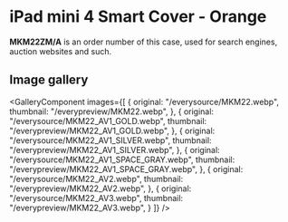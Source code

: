 
# iPad mini 4 Smart Cover - Orange

<Callout type='info' emoji='👉🏻'>**MKM22ZM/A** is an order number of this case, used for search engines, auction websites and such.</Callout>

## Image gallery

<GalleryComponent
    images={[
      {
        original: "/everysource/MKM22.webp",
        thumbnail: "/everypreview/MKM22.webp",
      },
      {
        original: "/everysource/MKM22_AV1_GOLD.webp",
        thumbnail: "/everypreview/MKM22_AV1_GOLD.webp",
      },
      {
        original: "/everysource/MKM22_AV1_SILVER.webp",
        thumbnail: "/everypreview/MKM22_AV1_SILVER.webp",
      },
      {
        original: "/everysource/MKM22_AV1_SPACE_GRAY.webp",
        thumbnail: "/everypreview/MKM22_AV1_SPACE_GRAY.webp",
      },
      {
        original: "/everysource/MKM22_AV2.webp",
        thumbnail: "/everypreview/MKM22_AV2.webp",
      },
      {
        original: "/everysource/MKM22_AV3.webp",
        thumbnail: "/everypreview/MKM22_AV3.webp",
      }
    ]}
  />
